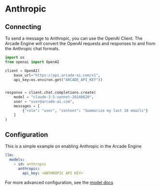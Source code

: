 # Anthropic

## Connecting

To send a message to Anthropic, you can use the OpenAI Client. The Arcade Engine will convert the OpenAI requests and responses to and from
the Anthropic chat formats.

```python
import os
from openai import OpenAI

client = OpenAI(
    base_url="https://api.arcade-ai.com/v1",
    api_key=os.environ.get("ARCADE_API_KEY"))


response = client.chat.completions.create(
    model = "claude-3-5-sonnet-20240620",
    user = "user@arcade-ai.com",
    messages = [
        {"role": "user", "content": "Summarize my last 10 emails"}
    ]
)
```

## Configuration

This is a simple example on enabling Anthropic in the Arcade Engine

```yaml
llm:
  models:
    - id: anthropic
      anthropic:
        api_key: <ANTHROPIC API KEY>
```

For more advanced configuration, see the [model docs](/home/configure/models#anthropic)
